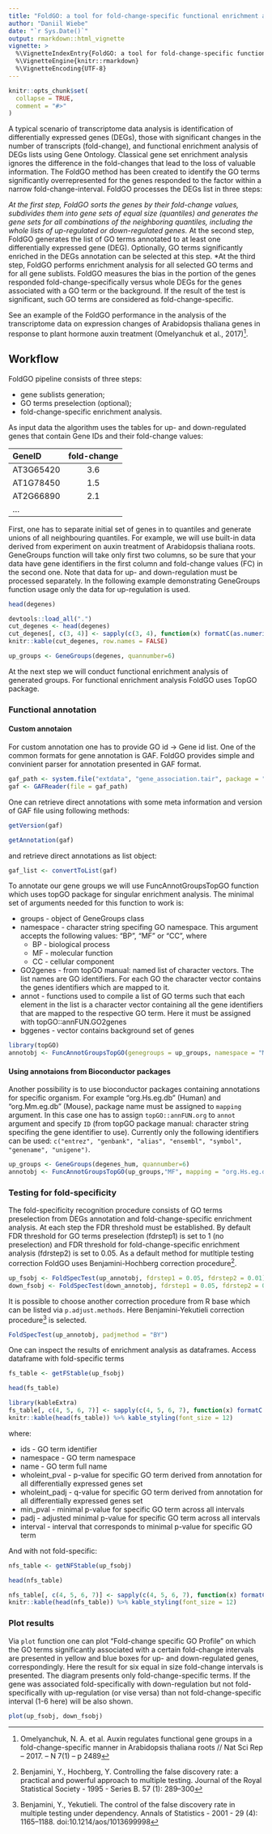 ```yaml
---
title: "FoldGO: a tool for fold-change-specific functional enrichment analysis"
author: "Daniil Wiebe"
date: "`r Sys.Date()`"
output: rmarkdown::html_vignette
vignette: >
  %\VignetteIndexEntry{FoldGO: a tool for fold-change-specific functional enrichment analysis}
  %\VignetteEngine{knitr::rmarkdown}
  %\VignetteEncoding{UTF-8}
---
```


```r
knitr::opts_chunk$set(
  collapse = TRUE,
  comment = "#>"
)
```

A typical scenario of transcriptome data analysis is identification of differentially expressed genes (DEGs), those with significant changes in the number of transcripts (fold-change), and functional enrichment analysis of DEGs lists using Gene Ontology. Classical gene set enrichment analysis ignores the difference in the fold-changes that lead to the loss of valuable information. The FoldGO method has been created to identify the GO terms significantly overrepresented for the genes responded to the factor within a narrow fold-change-interval. FoldGO processes the DEGs list in three steps:

*At the first step, FoldGO sorts the genes by their fold-change values, subdivides them into gene sets of equal size (quantiles) and generates the gene sets for all combinations of the neighboring quantiles, including the whole lists of up-regulated or down-regulated genes.
*At the second step, FoldGO generates the list of GO terms annotated to at least one differentially expressed gene (DEG). Optionally, GO terms significantly enriched in the DEGs annotation can be selected at this step.
*At the third step, FoldGO performs enrichment analysis for all selected GO terms and for all gene sublists. FoldGO measures the bias in the portion of the genes responded fold-change-specifically versus whole DEGs for the genes associated with a GO term or the background. If the result of the test is significant, such GO terms are considered as fold-change-specific.

See an example of the FoldGO performance in the analysis of the transcriptome data on expression changes of Arabidopsis thaliana genes in response to plant hormone auxin treatment (Omelyanchuk et al., 2017)^[Omelyanchuk, N. A. et al. Auxin regulates functional gene groups in a fold-change-specific manner in Arabidopsis thaliana roots // Nat Sci Rep – 2017. – N 7(1) – p 2489].

## Workflow

FoldGO pipeline consists of three steps:

* gene sublists generation;
* GO terms preselection (optional);
* fold-change-specific enrichment analysis.

As input data the algorithm uses the tables for up- and down-regulated genes that contain Gene IDs and their fold-change values:

| GeneID | fold-change |
|:------|:----:|
|AT3G65420|3.6|
|AT1G78450|1.5|
|AT2G66890|2.1|
|...|

First, one has to separate initial set of genes in to quantiles and generate unions of all neighbouring quantiles. For example, we will use built-in data derived from experiment on auxin treatment of Arabidopsis thaliana roots. GeneGroups function will take only first two columns, so be sure that your data have gene identifiers in the first column and fold-change values (FC) in the second one. Note that data for up- and down-regulation must be processed separately. In the following example demonstrating GeneGroups function usage only the data for up-regulation is used.
```r
head(degenes)
```
```r
devtools::load_all(".")
cut_degenes <- head(degenes)
cut_degenes[, c(3, 4)] <- sapply(c(3, 4), function(x) formatC(as.numeric(cut_degenes[, x]), digits = 2,  format="e"))
knitr::kable(cut_degenes, row.names = FALSE)
```
```r
up_groups <- GeneGroups(degenes, quannumber=6)
```

At the next step we will conduct functional enrichment analysis of generated groups. For functional enrichment analysis FoldGO uses TopGO package.

### Functional annotation

#### Custom annotaion

For custom annotation one has to provide GO id -> Gene id list. One of the common formats for gene annotation is GAF. FoldGO provides simple and convinient parser for annotation presented in GAF format. 
```r
gaf_path <- system.file("extdata", "gene_association.tair", package = "FoldGO")
gaf <- GAFReader(file = gaf_path)
```

One can retrieve direct annotations with some meta information and version of GAF file using following methods:

```r
getVersion(gaf)
```

```r
getAnnotation(gaf)
```

and retrieve direct annotations as list object:

```r
gaf_list <- convertToList(gaf)
```

To annotate our gene groups we will use FuncAnnotGroupsTopGO function which uses topGO package for singular enrichment analysis. The minimal set of arguments needed for this function to work is:

* groups - object of GeneGroups class 
* namespace - character string specifing GO namespace. This argument accepts the following values: "BP", "MF" or "CC", where 
    * BP - biological process
    * MF - molecular function
    * CC - cellular component
* GO2genes - from topGO manual: named list of character vectors.  The list names are GO identifiers. For each GO the character vector contains the genes identifiers which are mapped to it.
* annot - functions used to compile a list of GO terms such that each element in the list is a character vector containing all the gene identifiers that are mapped to the respective GO term. Here it must be assigned with topGO::annFUN.GO2genes
* bggenes - vector contains background set of genes

```r
library(topGO)
annotobj <- FuncAnnotGroupsTopGO(genegroups = up_groups, namespace = "MF", GO2genes = gaf_list, annot = topGO::annFUN.GO2genes, bggenes = bggenes)
```

#### Using annotaions from Bioconductor packages

Another possibility is to use bioconductor packages containing annotations for specific organism. For example "org.Hs.eg.db" (Human) and "org.Mm.eg.db" (Mouse), package name must be assigned to `mapping` argument. In this case one has to assign `topGO::annFUN.org` to `annot` argument and specify `ID` (from topGO package manual: character string specifing the gene identifier to use). Currently only the following identifiers can be used: `c("entrez", "genbank", "alias", "ensembl", "symbol", "genename", "unigene")`.  

```r
up_groups <- GeneGroups(degenes_hum, quannumber=6)
annotobj <- FuncAnnotGroupsTopGO(up_groups,"MF", mapping = "org.Hs.eg.db", annot = topGO::annFUN.org, ID = "ensembl", bggenes = bggenes_hum)
```

### Testing for fold-specificity

The fold-specificity recognition procedure consists of GO terms preselection from DEGs annotation and fold-change-specific enrichment analysis. At each step the FDR threshold must be established. By default FDR threshold for GO terms preselection (fdrstep1) is set to 1 (no preselection) and FDR threshold for fold-change-specific enrichment analysis (fdrstep2) is set to 0.05. As a default method for mutltiple testing correction FoldGO uses Benjamini-Hochberg correction procedure^[Benjamini, Y., Hochberg, Y. Controlling the false discovery rate: a practical and powerful approach to multiple testing. Journal of the Royal Statistical Society - 1995 - Series B. 57 (1): 289–300]. 

```r
up_fsobj <- FoldSpecTest(up_annotobj, fdrstep1 = 0.05, fdrstep2 = 0.01)
down_fsobj <- FoldSpecTest(down_annotobj, fdrstep1 = 0.05, fdrstep2 = 0.01)
```

It is possible to choose another correction procedure from R base which can be listed via `p.adjust.methods`. Here Benjamini-Yekutieli correction procedure^[ Benjamini, Y., Yekutieli. The control of the false discovery rate in multiple testing under dependency. Annals of Statistics - 2001 - 29 (4): 1165–1188. doi:10.1214/aos/1013699998] is selected.

```r
FoldSpecTest(up_annotobj, padjmethod = "BY")
```

One can inspect the results of enrichment analysis as dataframes. Access dataframe with fold-specific terms

```r
fs_table <- getFStable(up_fsobj)
```
```r
head(fs_table)
```
```r
library(kableExtra)
fs_table[, c(4, 5, 6, 7)] <- sapply(c(4, 5, 6, 7), function(x) formatC(as.numeric(fs_table[, x]), digits = 2,  format="e"))
knitr::kable(head(fs_table)) %>% kable_styling(font_size = 12)
```

where:

* ids - GO term identifier
* namespace - GO term namespace
* name - GO term full name
* wholeint_pval - p-value for specific GO term derived from annotation for all differentially expressed genes set
* wholeint_padj - q-value for specific GO term derived from annotation for all differentially expressed genes set
* min_pval - minimal p-value for specific GO term across all intervals
* padj - adjusted minimal p-value for specific GO term across all intervals 
* interval - interval that corresponds to minimal p-value for specific GO term

And with not fold-specific:
```r
nfs_table <- getNFStable(up_fsobj)
```
```r
head(nfs_table)
```
```r
nfs_table[, c(4, 5, 6, 7)] <- sapply(c(4, 5, 6, 7), function(x) formatC(as.numeric(nfs_table[, x]), digits = 2,  format="e"))
knitr::kable(head(nfs_table)) %>% kable_styling(font_size = 12)
```

### Plot results 

Via `plot` function one can plot “Fold-change specific GO Profile” on which the GO terms significantly associated with a certain fold-change intervals are presented in yellow and blue boxes for up- and down-regulated genes, correspondingly. Here the result for six equal in size fold-change intervals is presented. The diagram presents only fold-change-specific terms. If the gene was associated fold-specifically with down-regulation but not fold-specifically with up-regulation (or vise versa) than not fold-change-specific interval (1-6 here) will be also shown.

```r
plot(up_fsobj, down_fsobj)
```
